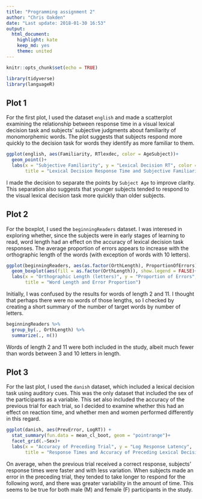 ```yaml
---
title: "Programming assignment 2"
author: "Chris Oakden"
date: "Last update: 2018-01-30 16:53"
output: 
  html_document:
    highlight: kate
    keep_md: yes
    theme: united
---
```


```r
knitr::opts_chunk$set(echo = TRUE)
```
```r
library(tidyverse)
library(languageR)
```
## Plot 1

For the first plot, I used the dataset `english` and made a scatterplot examining the relationship between response time in a visual lexical decision task and subjects' subjective judgments about familiarity of monomorphemic words. The plot suggests that subjects respond more quickly to the decision task for words they identify as more familiar to them.


```r
ggplot(english, aes(Familiarity, RTlexdec, color = AgeSubject))+
  geom_point()+
  labs(x = "Subjective Familiarity", y = "Lexical Decision RT", color = "Subject Age",
       title = "Lexical Decision Response Time and Subjective Familiarity by Age")
```

I made the decision to separate the points by `Subject Age` to improve clarity. This separation also suggests that younger subjects tended to respond to the visual lexical decision task more quickly than older subjects.

## Plot 2

For the boxplot, I used the `beginningReaders` dataset. I was interesed in exploring whether, since the subjects were in early stages of learning to read, word length had an effect on the accuracy of lexical decision task responses. The average proportion of errors appears to increase with the orthographic length of the words (with exception of words with 10 letters).


```r
ggplot(beginningReaders, aes(as.factor(OrthLength), ProportionOfErrors))+
  geom_boxplot(aes(fill = as.factor(OrthLength)), show.legend = FALSE)+
  labs(x = "Orthographic Length (letters)", y = "Proportion of Errors",
       title = "Word Length and Error Proportion")
```


Initially, I was confused by the results for words of length 2 and 11. I thought that perhaps there were no words of those lengths, so I checked by creating a short summary of the number of target words by number of letters.


```r
beginningReaders %>%
  group_by(., OrthLength) %>%
  summarize(., n())
```

Words of length 2 and 11 were both included in the study, albeit much fewer than words between 3 and 10 letters in length.

## Plot 3

For the last plot, I used the `danish` dataset, which included a lexical decision task using auditory cues. This was the only dataset that included the sex of the participants as a variable. This set also included the accuracy of the previous trial for each trial, so I decided to examine whether this had an effect on reaction time, and whether men and women performed differently in this regard.

```r
ggplot(danish, aes(PrevError, LogRT)) +
  stat_summary(fun.data = mean_cl_boot, geom = "pointrange")+
  facet_grid(.~Sex)+
  labs(x = "Accuracy of Preceding Trial", y = "Log Response Latency",
       title = "Response Times and Accuracy of Preceding Lexical Decision by Sex")
```

On average, when the previous trial received a correct response, subjects' response times were faster and with less variation. When subjects made an error in the preceding trial, they tended to take longer to respond for the following word, and there was greater variability in the amount of time. This seems to be true for both male (M) and female (F) participants in the study.
